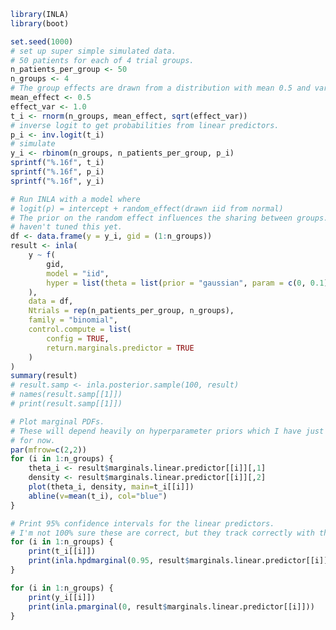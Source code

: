 ```r
library(INLA)
library(boot)
```

```r
set.seed(1000)
# set up super simple simulated data.
# 50 patients for each of 4 trial groups. 
n_patients_per_group <- 50
n_groups <- 4
# The group effects are drawn from a distribution with mean 0.5 and variance 1.0
mean_effect <- 0.5
effect_var <- 1.0
t_i <- rnorm(n_groups, mean_effect, sqrt(effect_var))
# inverse logit to get probabilities from linear predictors.
p_i <- inv.logit(t_i)
# simulate
y_i <- rbinom(n_groups, n_patients_per_group, p_i)
sprintf("%.16f", t_i)
sprintf("%.16f", p_i)
sprintf("%.16f", y_i)
```

```r
# Run INLA with a model where
# logit(p) = intercept + random_effect(drawn iid from normal)
# The prior on the random effect influences the sharing between groups. I
# haven't tuned this yet.
df <- data.frame(y = y_i, gid = (1:n_groups))
result <- inla(
    y ~ f(
        gid, 
        model = "iid",
        hyper = list(theta = list(prior = "gaussian", param = c(0, 0.1)))
    ),
    data = df, 
    Ntrials = rep(n_patients_per_group, n_groups),
    family = "binomial",
    control.compute = list(
        config = TRUE,
        return.marginals.predictor = TRUE
    )
)
summary(result)
# result.samp <- inla.posterior.sample(100, result)
# names(result.samp[[1]])
# print(result.samp[[1]])
```

```r
# Plot marginal PDFs.
# These will depend heavily on hyperparameter priors which I have just left default
# for now.
par(mfrow=c(2,2))
for (i in 1:n_groups) {
    theta_i <- result$marginals.linear.predictor[[i]][,1]
    density <- result$marginals.linear.predictor[[i]][,2]
    plot(theta_i, density, main=t_i[[i]])
    abline(v=mean(t_i), col="blue")
}
```

```r
# Print 95% confidence intervals for the linear predictors. 
# I'm not 100% sure these are correct, but they track correctly with the y_i
for (i in 1:n_groups) {
    print(t_i[[i]])
    print(inla.hpdmarginal(0.95, result$marginals.linear.predictor[[i]]))
}
```

```r
for (i in 1:n_groups) {
    print(y_i[[i]])
    print(inla.pmarginal(0, result$marginals.linear.predictor[[i]]))
}
```

